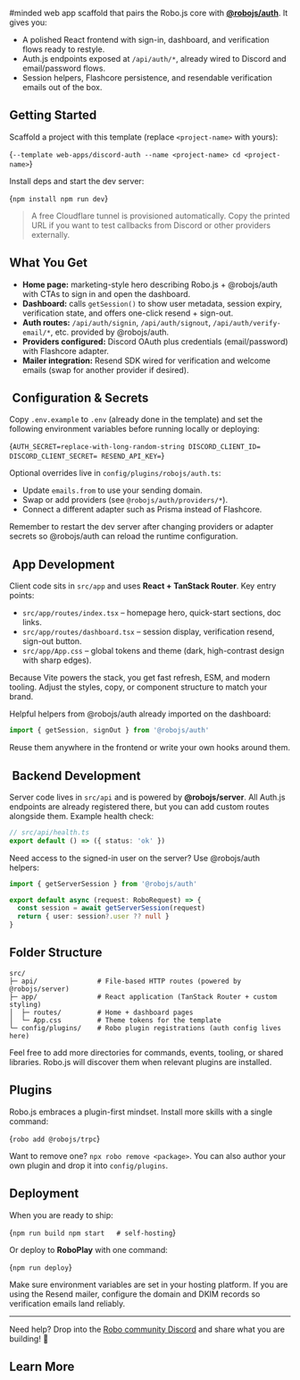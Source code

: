 
#minded web app scaffold that pairs the Robo.js core with **[@robojs/auth](https://docs.roboplay.dev/plugins/auth)**. It gives you:

- A polished React frontend with sign-in, dashboard, and verification flows ready to restyle.
- Auth.js endpoints exposed at `/api/auth/*`, already wired to Discord and email/password flows.
- Session helpers, Flashcore persistence, and resendable verification emails out of the box.

<CardContainer><Card href="https://roboplay.dev/docs" title="📚 Robo.js documentation" description=""/>
<Card href="https://roboplay.dev/docs/plugins/auth" title="📚 @robojs/auth plugin docs" description=""/>
<Card href="https://roboplay.dev/discord" title="✨ Robo community Discord" description=""/></CardContainer>

##  Getting Started

Scaffold a project with this template (replace `<project-name>` with yours):

<Terminal create>{`--template web-apps/discord-auth --name <project-name>
cd <project-name>`}</Terminal>

Install deps and start the dev server:

<Terminal>{`npm install
npm run dev`}</Terminal>

> A free Cloudflare tunnel is provisioned automatically. Copy the printed URL if you want to test callbacks from Discord or other providers externally.

##  What You Get

- **Home page:** marketing-style hero describing Robo.js + @robojs/auth with CTAs to sign in and open the dashboard.
- **Dashboard:** calls `getSession()` to show user metadata, session expiry, verification state, and offers one-click resend + sign-out.
- **Auth routes:** `/api/auth/signin`, `/api/auth/signout`, `/api/auth/verify-email/*`, etc. provided by @robojs/auth.
- **Providers configured:** Discord OAuth plus credentials (email/password) with Flashcore adapter.
- **Mailer integration:** Resend SDK wired for verification and welcome emails (swap for another provider if desired).

## ️ Configuration & Secrets

Copy `.env.example` to `.env` (already done in the template) and set the following environment variables before running locally or deploying:

<Terminal>{`AUTH_SECRET=replace-with-long-random-string
DISCORD_CLIENT_ID=
DISCORD_CLIENT_SECRET=
RESEND_API_KEY=`}</Terminal>

Optional overrides live in `config/plugins/robojs/auth.ts`:

- Update `emails.from` to use your sending domain.
- Swap or add providers (see `@robojs/auth/providers/*`).
- Connect a different adapter such as Prisma instead of Flashcore.

Remember to restart the dev server after changing providers or adapter secrets so @robojs/auth can reload the runtime configuration.

## ️ App Development

Client code sits in `src/app` and uses **React + TanStack Router**. Key entry points:

- `src/app/routes/index.tsx` – homepage hero, quick-start sections, doc links.
- `src/app/routes/dashboard.tsx` – session display, verification resend, sign-out button.
- `src/app/App.css` – global tokens and theme (dark, high-contrast design with sharp edges).

Because Vite powers the stack, you get fast refresh, ESM, and modern tooling. Adjust the styles, copy, or component structure to match your brand.

Helpful helpers from @robojs/auth already imported on the dashboard:

```ts
import { getSession, signOut } from '@robojs/auth'
```

Reuse them anywhere in the frontend or write your own hooks around them.

## ️ Backend Development

Server code lives in `src/api` and is powered by **@robojs/server**. All Auth.js endpoints are already registered there, but you can add custom routes alongside them. Example health check:

```ts
// src/api/health.ts
export default () => ({ status: 'ok' })
```

Need access to the signed-in user on the server? Use @robojs/auth helpers:

```ts
import { getServerSession } from '@robojs/auth'

export default async (request: RoboRequest) => {
  const session = await getServerSession(request)
  return { user: session?.user ?? null }
}
```

##  Folder Structure

```
src/
├─ api/               # File-based HTTP routes (powered by @robojs/server)
├─ app/               # React application (TanStack Router + custom styling)
│  ├─ routes/         # Home + dashboard pages
│  └─ App.css         # Theme tokens for the template
└─ config/plugins/    # Robo plugin registrations (auth config lives here)
```

Feel free to add more directories for commands, events, tooling, or shared libraries. Robo.js will discover them when relevant plugins are installed.

##  Plugins

Robo.js embraces a plugin-first mindset. Install more skills with a single command:

<Terminal execute>{`robo add @robojs/trpc`}</Terminal>

Want to remove one? `npx robo remove <package>`. You can also author your own plugin and drop it into `config/plugins`.

##  Deployment

When you are ready to ship:

<Terminal>{`npm run build
npm start   # self-hosting`}</Terminal>

Or deploy to **RoboPlay** with one command:

<Terminal>{`npm run deploy`}</Terminal>

Make sure environment variables are set in your hosting platform. If you are using the Resend mailer, configure the domain and DKIM records so verification emails land reliably.

---

Need help? Drop into the [Robo community Discord](https://roboplay.dev/discord) and share what you are building! 👋


## Learn More

<CardContainer><Card href="/templates/overview" title="📦 Explore Templates" description="Discover more templates for a quick start."/><Card href="https://github.com/Wave-Play/robo.js/tree/main/templates/web-apps/discord-auth-ts" title="🔗 GitHub Repository" description="Explore source code on GitHub."/></CardContainer>
